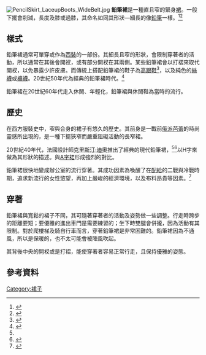 [[Image:PencilSkirt_LaceupBoots_WideBelt.jpg|right]]
'''鉛筆裙'''是一種直且窄的緊身[[裙|裙]]。一般下擺會削減，長度及膝或過膝，其命名如同其形狀—細長的像[[鉛筆|鉛筆]]一樣。<ref>{{cite news |first=Robin |last=Givhan |work=The Washington Post |title=Fall Fashions |url=http://www.washingtonpost.com/wp-dyn/articles/A64300-2003Aug15.html |date=August 18, 2003 |accessdate=2013-05-14 |archive-date=2016-03-04 |archive-url=https://web.archive.org/web/20160304220701/http://www.washingtonpost.com/wp-dyn/articles/A64300-2003Aug15.html |dead-url=no }}</ref><ref>{{cite web |publisher=[[Kohl's|Kohl's]] Corporation |title=Glossary of Fabric & Fashion Terms |url=http://www.kohlscorporation.com/ecom/valueadded/glossary.htm#P |accessdate=February 3, 2010 |deadurl=yes |archiveurl=https://web.archive.org/web/20120510140212/http://www.kohlscorporation.com/ecom/valueadded/Glossary.htm#P |archivedate=2012年5月10日 }}</ref>

== 樣式 ==
鉛筆裙通常可單穿或作為[[西裝|西裝]]的一部份。其細長且窄的形狀，會限制穿著者的活動，所以通常在其後會開衩，或有部分開衩在其兩側。某些鉛筆裙會以打褶來取代開衩，以免暴露少許皮膚。而傳統上搭配鉛筆裙的鞋子為[[高跟鞋|高跟鞋]]<ref name="smh1">{{cite news |first=Diana |last=Brulin |work=The Sydney Morning Herald |title=Drafting the pencil skirt look |url=http://www.smh.com.au/lifestyle/fashion/drafting-the-pencil-skirt-look-20090403-9oiu.html |date=February 19, 2009 |accessdate=2013-05-14 |archive-date=2013-02-10 |archive-url=https://web.archive.org/web/20130210225346/https://www.smh.com.au/lifestyle/fashion/drafting-the-pencil-skirt-look-20090403-9oiu.html |dead-url=no }}</ref>，以及純色的[[絲襪|絲襪]]或[[褲襪|褲襪]]。20世紀50年代為經典的鉛筆裙時代。<ref name="pj3">{{cite news |first=Pam |last=Thomas |work=Providence Journal |title=The feel of fall: Clothes are cozier, more sumptuous, and marked by a bit of polish. |url=http://www.projo.com/yourlife/content/projo_20030928_ff.98c3a.html |date=September 28, 2003 |accessdate=2013-05-14 |archive-date=2011-06-29 |archive-url=https://web.archive.org/web/20110629030851/http://www.projo.com/yourlife/content/projo_20030928_ff.98c3a.html |dead-url=no }}</ref>

鉛筆裙在20世紀60年代走入休閒、年輕化，鉛筆裙與休閒鞋為當時的流行。

== 歷史 ==
在西方服裝史中，窄與合身的裙子有悠久的歷史。其前身是一戰前[[俄派芭蕾|俄派芭蕾]]的時尚靈感所出現的{{link-en|hobble skirt|hobble skirt}}，是一種下擺狹窄而嚴重阻礙活動的長窄裙。

20世紀40年代，法國設計師[[克里斯汀·迪奧|克里斯汀·迪奧]]推出了經典的現代鉛筆裙，<ref name="smh1"/><ref>{{cite news |first=Florence |last=Sun |work=News Guangdong |title=Sharpen up with pencil skirts |url=http://www.newsgd.com/enjoylife/living/shopping/200411190016.htm |date=November 19, 2004 |accessdate=2013-05-14 |archive-date=2021-02-28 |archive-url=https://web.archive.org/web/20210228212751/http://www.newsgd.com/enjoylife/living/shopping/200411190016.htm |dead-url=no }}</ref>以H字來做為其形狀的描述。與[[A字裙|A字裙]]形成強烈的對比。

鉛筆裙很快地變成辦公室的流行穿著。其成功因素為喚醒了在[[配給|配給]]的二戰與冷戰時期，追求新流行的女性慾望，再加上嚴峻的經濟環境，以及布料昂貴等因素。<ref>{{cite web |publisher=Ralph Lauren |title=RL Glossary: An A-Z Guide to Fashion (P) |url=http://style.polo.com/glossary/default.asp?letter=P |accessdate=February 3, 2010 |archive-url=https://web.archive.org/web/20111029070415/http://style.polo.com/glossary/default.asp?letter=P |archive-date=2011-10-29 |dead-url=yes }}</ref>

== 穿著 ==
鉛筆裙與寬鬆的裙子不同，其可隨著穿著者的活動及姿勢做一些調整。行走時跨步的距離要短；要優雅的進出車門是需要練習的；坐下時雙腿會併攏，因為活動有其限制。對於爬樓梯及騎自行車而言，穿著鉛筆裙是非常困難的。鉛筆裙因為不通風，所以是保暖的，也不太可能會被陣風吹起。

其背後中央的開衩或是打褶，能使穿著者容易正常行走，且保持優雅的姿態。

== 參考資料 ==
{{refs}}
{{服裝|state=expanded}}
[[Category:裙子|Category:裙子]]